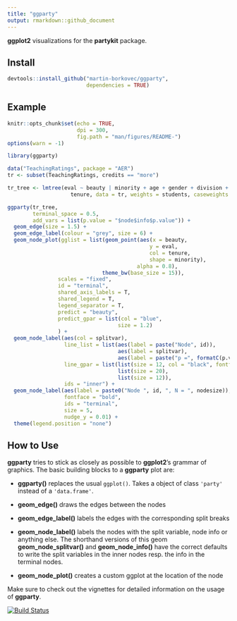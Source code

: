 ```yaml
---
title: "ggparty"
output: rmarkdown::github_document
---
```


**ggplot2** visualizations for the **partykit** package.

## Install 
```r
devtools::install_github("martin-borkovec/ggparty", 
                         dependencies = TRUE)
```

## Example
```r
knitr::opts_chunk$set(echo = TRUE,
                      dpi = 300,
                      fig.path = "man/figures/README-")
options(warn = -1)
```



```r
library(ggparty)

data("TeachingRatings", package = "AER")
tr <- subset(TeachingRatings, credits == "more")

tr_tree <- lmtree(eval ~ beauty | minority + age + gender + division + native +
                    tenure, data = tr, weights = students, caseweights = FALSE)

ggparty(tr_tree,
        terminal_space = 0.5,
        add_vars = list(p.value = "$node$info$p.value")) +
  geom_edge(size = 1.5) +
  geom_edge_label(colour = "grey", size = 6) +
  geom_node_plot(gglist = list(geom_point(aes(x = beauty,
                                             y = eval,
                                             col = tenure,
                                             shape = minority),
                                         alpha = 0.8),
                              theme_bw(base_size = 15)),
                scales = "fixed",
                id = "terminal",
                shared_axis_labels = T,
                shared_legend = T,
                legend_separator = T,
                predict = "beauty",
                predict_gpar = list(col = "blue",
                                   size = 1.2)
                ) +
  geom_node_label(aes(col = splitvar),
                  line_list = list(aes(label = paste("Node", id)),
                                   aes(label = splitvar),
                                   aes(label = paste("p =", formatC(p.value, format = "e", digits = 2)))),
                  line_gpar = list(list(size = 12, col = "black", fontface = "bold"),
                                   list(size = 20),
                                   list(size = 12)),
                  ids = "inner") +
  geom_node_label(aes(label = paste0("Node ", id, ", N = ", nodesize)),
                  fontface = "bold",
                  ids = "terminal",
                  size = 5, 
                  nudge_y = 0.01) +
  theme(legend.position = "none")

```
  
## How to Use
**ggparty** tries to stick as closely as possible to **ggplot2**'s grammar of graphics. The basic building blocks to a **ggparty** plot are:  

* **ggparty()** replaces the usual `ggplot()`. Takes a object of class `'party'` instead of a `'data.frame'`.

* **geom_edge()** draws the edges between the nodes 

* **geom_edge_label()** labels the edges with the corresponding split breaks  

* **geom_node_label()** labels the nodes with the split variable, node info or anything
else. The shorthand versions of this geom **geom_node_splitvar()** and
**geom_node_info()** have the correct defaults to write the split variables in
the inner nodes resp. the info in the terminal nodes.  

* **geom_node_plot()** creates a custom ggplot at the location of the node  

Make sure to check out the vignettes for detailed information on the usage of **ggparty**.

[![Build Status](https://travis-ci.org/martin-borkovec/ggparty.svg?branch=master)](https://travis-ci.org/martin-borkovec/ggparty)


